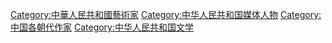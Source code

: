 [[Category:中華人民共和國藝術家|Category:中華人民共和國藝術家]]
[[Category:中华人民共和国媒体人物|Category:中华人民共和国媒体人物]]
[[Category:中国各朝代作家|Category:中国各朝代作家]]
[[Category:中华人民共和国文学|Category:中华人民共和国文学]]